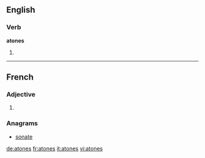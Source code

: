 ==English==

===Verb===
'''atones'''

# {{third-person singular of|[[atone]]}}

----

==French==

===Adjective===
{{fr-adj-form}} {{p}}

# {{form of| plural|atone|lang=fr}}

===Anagrams===
* [[sonate#French|sonate]]

[[de:atones]]
[[fr:atones]]
[[it:atones]]
[[vi:atones]]